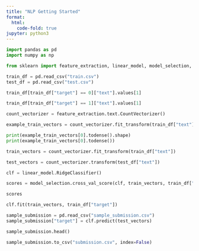 ```yaml
---
title: "NLP Getting Started" 
format: 
  html:
    code-fold: true
jupyter: python3
---
```


```python
import pandas as pd
import numpy as np

from sklearn import feature_extraction, linear_model, model_selection, preprocessing

train_df = pd.read_csv("train.csv")
test_df = pd.read_csv("test.csv")

train_df[train_df["target"] == 0]["text"].values[1]

train_df[train_df["target"] == 1]["text"].values[1]

```

```python
count_vectorizer = feature_extraction.text.CountVectorizer()

example_train_vectors = count_vectorizer.fit_transform(train_df["text"][0:5])

print(example_train_vectors[0].todense().shape)
print(example_train_vectors[0].todense())
```

```python
train_vectors = count_vectorizer.fit_transform(train_df["text"])

test_vectors = count_vectorizer.transform(test_df["text"])

clf = linear_model.RidgeClassifier()
```

```python
scores = model_selection.cross_val_score(clf, train_vectors, train_df["target"], cv = 3, scoring = "f1")

scores
```

```python
clf.fit(train_vectors, train_df["target"])

```

```python
sample_submission = pd.read_csv("sample_submission.csv")
sample_submission["target"] = clf.predict(test_vectors)

sample_submission.head()
```

```python

sample_submission.to_csv("submission.csv", index=False)

```
